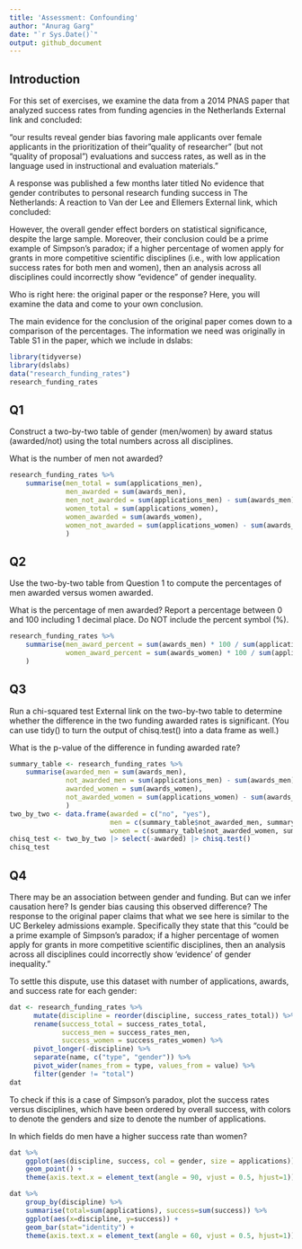 ```yaml
---
title: 'Assessment: Confounding'
author: "Anurag Garg"
date: "`r Sys.Date()`"
output: github_document
---
```


## Introduction

For this set of exercises, we examine the data from a 2014 PNAS paper that analyzed success rates from funding agencies in the Netherlands External link and concluded:

"our results reveal gender bias favoring male applicants over female applicants in the prioritization of their "quality of researcher" (but not "quality of proposal") evaluations and success rates, as well as in the language used in instructional and evaluation materials."

A response was published a few months later titled No evidence that gender contributes to personal research funding success in The Netherlands: A reaction to Van der Lee and Ellemers External link, which concluded:

However, the overall gender effect borders on statistical significance, despite the large sample. Moreover, their conclusion could be a prime example of Simpson’s paradox; if a higher percentage of women apply for grants in more competitive scientific disciplines (i.e., with low application success rates for both men and women), then an analysis across all disciplines could incorrectly show "evidence" of gender inequality. 

Who is right here: the original paper or the response? Here, you will examine the data and come to your own conclusion.

The main evidence for the conclusion of the original paper comes down to a comparison of the percentages. The information we need was originally in Table S1 in the paper, which we include in dslabs:

```r
library(tidyverse)
library(dslabs)
data("research_funding_rates")
research_funding_rates
```

## Q1
Construct a two-by-two table of gender (men/women) by award status (awarded/not) using the total numbers across all disciplines.

What is the number of men not awarded?

```r
research_funding_rates %>%
    summarise(men_total = sum(applications_men),
              men_awarded = sum(awards_men),
              men_not_awarded = sum(applications_men) - sum(awards_men),
              women_total = sum(applications_women),
              women_awarded = sum(awards_women),
              women_not_awarded = sum(applications_women) - sum(awards_women)
              )
```

## Q2
Use the two-by-two table from Question 1 to compute the percentages of men awarded versus women awarded.

What is the percentage of men awarded?
Report a percentage between 0 and 100 including 1 decimal place. Do NOT include the percent symbol (%).

```r
research_funding_rates %>%
    summarise(men_award_percent = sum(awards_men) * 100 / sum(applications_men),
              women_award_percent = sum(awards_women) * 100 / sum(applications_women)
    )
```

## Q3
Run a chi-squared test External link on the two-by-two table to determine whether the difference in the two funding awarded rates is significant. (You can use tidy() to turn the output of chisq.test() into a data frame as well.)

What is the p-value of the difference in funding awarded rate?

```r
summary_table <- research_funding_rates %>%
    summarise(awarded_men = sum(awards_men),
              not_awarded_men = sum(applications_men) - sum(awards_men),
              awarded_women = sum(awards_women),
              not_awarded_women = sum(applications_women) - sum(awards_women)
              )
two_by_two <- data.frame(awarded = c("no", "yes"), 
                         men = c(summary_table$not_awarded_men, summary_table$awarded_men),
                         women = c(summary_table$not_awarded_women, summary_table$awarded_women))
chisq_test <- two_by_two |> select(-awarded) |> chisq.test()
chisq_test
```

## Q4
There may be an association between gender and funding. But can we infer causation here? Is gender bias causing this observed difference? The response to the original paper claims that what we see here is similar to the UC Berkeley admissions example. Specifically they state that this "could be a prime example of Simpson’s paradox; if a higher percentage of women apply for grants in more competitive scientific disciplines, then an analysis across all disciplines could incorrectly show 'evidence' of gender inequality."

To settle this dispute, use this dataset with number of applications, awards, and success rate for each gender:

```r
dat <- research_funding_rates %>% 
      mutate(discipline = reorder(discipline, success_rates_total)) %>%
      rename(success_total = success_rates_total,
             success_men = success_rates_men,
             success_women = success_rates_women) %>%
      pivot_longer(-discipline) %>%
      separate(name, c("type", "gender")) %>%
      pivot_wider(names_from = type, values_from = value) %>%
      filter(gender != "total")
dat
```

To check if this is a case of Simpson's paradox, plot the success rates versus disciplines, which have been ordered by overall success, with colors to denote the genders and size to denote the number of applications.

In which fields do men have a higher success rate than women?
```r
dat %>% 
    ggplot(aes(discipline, success, col = gender, size = applications)) +
    geom_point() +
    theme(axis.text.x = element_text(angle = 90, vjust = 0.5, hjust=1))
```

```r
dat %>%
    group_by(discipline) %>%
    summarise(total=sum(applications), success=sum(success)) %>%
    ggplot(aes(x=discipline, y=success)) +
    geom_bar(stat="identity") +
    theme(axis.text.x = element_text(angle = 60, vjust = 0.5, hjust=1))
```

